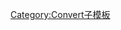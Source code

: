 {{convert/{{{d}}}|{{{1}}}|{{{2|}}}|{{{3|}}}|{{{4|}}}|s={{{s|}}}|r={{{r}}}
|u=A·h
|n=ampere-hour
|t=ampere-hour
|o=coulomb
|b=3600
|j=3.556302501-{{{j|0}}}}}<noinclude>
[[Category:Convert子模板]]

</noinclude>